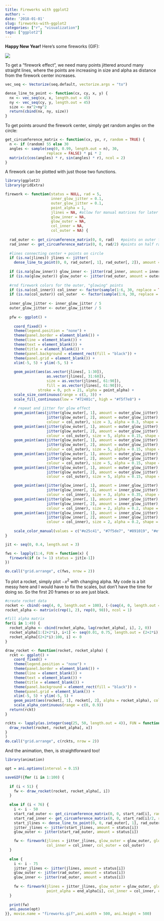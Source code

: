 ```yaml
---
title: Fireworks with ggplot2
author: ~
date: '2018-01-01'
slug: fireworks-with-ggplot2
categories: ["r", "visualization"]
tags: ["ggplot2"]
---
```


**Happy New Year!** Here's some fireworks (GIF):

![](/img/fireworks-ggplot2/fireworks.gif)

To get a "firework effect", we need many points jittered around many straight lines, where the points are increasing in size and alpha as distance from the firework center increases. 

```r
vec_seq <- Vectorize(seq.default, vectorize.args = "to")

dense_line_to_point <- function(cx, cy, x, y) {
  nx <- vec_seq(cx, x, length.out = 45)
  ny <- vec_seq(cy, y, length.out = 45)
  size <- nx^2+ny^2
  return(cbind(nx, ny, size))
}
```

To get points around the firework center, simply get random angles on the circle:

```r
get_circumference_matrix <- function(cx, yx, r, random = TRUE) {
  n <- if (random) 55 else 30
  angles <- sample(seq(0, 0.99, length.out = n), 30, 
                   replace = FALSE) * pi * 2
  matrix(c(cos(angles) * r, sin(angles) * r), ncol = 2)
}
```

A firework can be plotted with just those two functions.

```r
library(ggplot2)
library(gridExtra)

firework <- function(status = NULL, rad = 5, 
                     inner_glow_jitter = 0.1, 
                     outer_glow_jitter = 0.1,
                     point_alpha = 1, 
                     jlines = NA, #allow for manual matrices for later animation
                     glow_inner = NA,
                     glow_outer = NA,
                     col_inner = NA,
                     col_outer = NA) {
  
  rad_outer <- get_circumference_matrix(0, 0, rad)   #points on outer firework radius
  rad_inner <- get_circumference_matrix(0, 0, rad/2) #points on half radius
  
  #lines connecting center + points on circle
  if (is.na(jlines)) jlines <- jitter( 
    dense_line_to_point(0, 0, rad_outer[, 1], rad_outer[, 2]), amount = status)
    
  if (is.na(glow_inner)) glow_inner <- jitter(rad_inner, amount = inner_glow_jitter)
  if (is.na(glow_outer)) glow_outer <- jitter(rad_outer, amount = outer_glow_jitter)
  
  #rnd firework colors for the outer, "glowing" points
  if (is.na(col_inner)) col_inner <- factor(sample(1:6, 30, replace = TRUE))
  if (is.na(col_outer)) col_outer  <- factor(sample(1:6, 30, replace = TRUE))
  
  inner_glow_jitter <- inner_glow_jitter / 5
  outer_glow_jitter <- outer_glow_jitter / 5
      
  pfw <- ggplot() +  
    
    coord_fixed() +
    theme(legend.position = "none") +
    theme(panel.border = element_blank()) +
    theme(line = element_blank()) +
    theme(text = element_blank()) +
    theme(title = element_blank()) + 
    theme(panel.background = element_rect(fill = "black")) +
    theme(panel.grid = element_blank()) +
    xlim(-5, 5) + ylim(-5, 5) +
    
    geom_point(aes(as.vector(jlines[, 1:30]), 
                   as.vector(jlines[, 31:60]),
                   size = as.vector(jlines[, 61:90]), 
                   fill = as.vector(jlines[, 61:90])), 
               stroke = 0, pch = 21, alpha = point_alpha) +
    scale_size_continuous(range = c(1, 3)) +
    scale_fill_continuous(low = "#72401c", high = "#f5f7e8") +
    
    # repeat and jitter for glow effect
    geom_point(aes(jitter(glow_outer[, 1], amount = outer_glow_jitter), 
                   jitter(glow_outer[, 2], amount = outer_glow_jitter),
                   colour = col_outer), size = 3, alpha = 0.3, shape = 16) +
    geom_point(aes(jitter(glow_outer[, 1], amount = outer_glow_jitter), 
                   jitter(glow_outer[, 2], amount = outer_glow_jitter),
                   colour = col_outer), size = 5, alpha = 0.15, shape = 16) +
    geom_point(aes(jitter(glow_outer[, 1], amount = outer_glow_jitter), 
                   jitter(glow_outer[, 2], amount = outer_glow_jitter),
                   colour = col_outer), size = 5, alpha = 0.15, shape = 16) +
    geom_point(aes(jitter(glow_outer[, 1], amount = outer_glow_jitter), 
                   jitter(glow_outer[, 2], amount = outer_glow_jitter),
                   colour = col_outer), size = 5, alpha = 0.15, shape = 16) +
    geom_point(aes(jitter(glow_outer[, 1], amount = outer_glow_jitter), 
                   jitter(glow_outer[, 2], amount = outer_glow_jitter),
                   colour = col_outer), size = 5, alpha = 0.15, shape = 16) +

    geom_point(aes(jitter(glow_inner[, 1], amount = inner_glow_jitter), 
                   jitter(glow_inner[, 2], amount = inner_glow_jitter),
                   colour = col_inner), size = 3, alpha = 0.35, shape = 16) +
    geom_point(aes(jitter(glow_inner[, 1], amount = inner_glow_jitter), 
                   jitter(glow_inner[, 2], amount = inner_glow_jitter),
                   colour = col_inner), size = 2, alpha = 0.2, shape = 16) +
    geom_point(aes(jitter(glow_inner[, 1], amount = inner_glow_jitter), 
                   jitter(glow_inner[, 2], amount = inner_glow_jitter),
                   colour = col_inner), size = 2, alpha = 0.2, shape = 16) +
    
    scale_color_manual(values = c("#e25c41", "#7f5de7", "#891019", "#efa483", "#f44e37", "#e6b700"))
}
```

```r
jit <- seq(0, 0.4, length.out = 3)

fws <- lapply(1:4, FUN = function(x) {
  firework(if (x != 1) status = jit[x-1])
})

do.call("grid.arrange", c(fws, nrow = 2))
```

To plot a rocket, simply plot $-x^2$ with changing alpha. My code is a bit messy here and I would have to fix the scales, but don't have the time for doing so. So the first 20 frames or so are just black.

```r
#create rocket data
rocket <- cbind(-seq(4, 0, length.out = 100), (-(seq(4, 0, length.out = 100))^2))
rocket_alpha <- matrix(c(rep(1, 2), rep(0, 98)), ncol = 1)

#fill alpha matrix
for(i in 1:49) {
  rocket_alpha <- cbind(rocket_alpha, lag(rocket_alpha[, i], 2, 0))
  rocket_alpha[1:(2+2*i), i+1] <- seq(0.01, 0.75, length.out = (2+2*i))
  rocket_alpha[(2+2*i):100, i] <- 0
}

draw_rocket <- function(rocket, rocket_alpha) {
  rckt <- ggplot() + 
    coord_fixed() +
    theme(legend.position = "none") +
    theme(panel.border = element_blank()) +
    theme(line = element_blank()) +
    theme(text = element_blank()) +
    theme(title = element_blank()) + 
    theme(panel.background = element_rect(fill = "black")) +
    theme(panel.grid = element_blank()) +
    xlim(-5, 5) + ylim(-5, 5) +
    geom_point(aes(rocket[, 1], rocket[, 2], alpha = rocket_alpha), colour = "gold", shape = 16, size = 2) +
    scale_alpha_continuous(range = c(0, 0.9))
  return(rckt)
}
```

```r
rckts <- lapply(as.integer(seq(25, 50, length.out = 4)), FUN = function(x) {
  draw_rocket(rocket, rocket_alpha[, x])
}
)
do.call("grid.arrange", c(rckts, nrow = 2))
```

And the animation, then, is straightforward too! 

```r
library(animation)

opt = ani.options(interval = 0.15)

saveGIF({for (i in 1:100) {
  
  if (i < 51) {
    fw <- draw_rocket(rocket, rocket_alpha[, i])
  }
  
  else if (i < 76) {
    i <- i - 50
    start_rad_outer <- get_circumference_matrix(0, 0, start_rad[i], random = FALSE)
    start_rad_inner <- get_circumference_matrix(0, 0, start_rad[i]/2, random = FALSE)
    start_jlines <- dense_line_to_point(0, 0, rad_outer[, 1], rad_outer[, 2])
    jitter_jlines <- jitter(start_jlines, amount = status[i])
    glow_outer <- jitter(start_rad_outer, amount = status[i])

    fw <- firework(jlines = jitter_jlines, glow_outer = glow_outer, glow_inner = glow_inner,
                   col_inner = col_inner, col_outer = col_outer)
  }
  
  else {
    i <- i - 75
    jitter_jlines <- jitter(jlines, amount = status[i])
    glow_outer <- jitter(rad_outer, amount = status[i])
    glow_inner <- jitter(rad_outer, amount = status[i])
    
    fw <- firework(jlines = jitter_jlines, glow_outer = glow_outer, glow_inner = glow_inner,
                   point_alpha = end_alpha[i], col_inner = col_inner, col_outer = col_outer)
  }
  
  print(fw)
  ani.pause(opt) 
}}, movie.name = "fireworks.gif",ani.width = 500, ani.height = 500)

```









